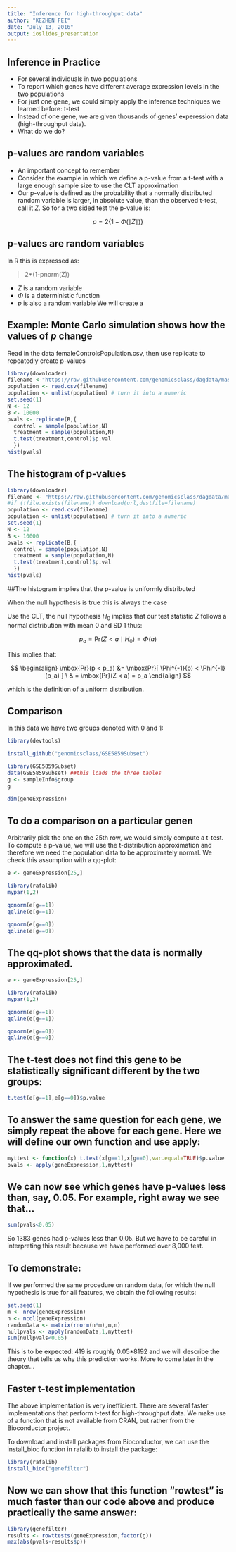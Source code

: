 ```yaml
---
title: "Inference for high-throughput data"
author: "KEZHEN FEI"
date: "July 13, 2016"
output: ioslides_presentation
---
```



## Inference in Practice

- For several individuals in two populations
- To report which genes have different average expression levels in the two populations
- For just one gene, we could simply apply the inference techniques we learned before:
  t-test 
- Instead of one gene, we are given thousands of genes' experession data (high-throughput data). 
- What do we do? 


## p-values are random variables

- An important concept to remember
- Consider the example in which we define a p-value from a t-test with a large enough sample size to use the CLT approximation
- Our p-value is defined as the probability that a normally distributed random variable is larger, in absolute value, than the observed t-test, call it $Z$. So for a two sided test the p-value is:

$$ p = 2 \{ 1 - \Phi(\mid Z \mid)\} $$

## p-values are random variables

In R this is expressed as: 

>2*(1-pnorm(Z))

- $Z$ is a random variable 
- $\Phi$ is a deterministic function
- $p$ is also a random variable We will create a 

## Example: Monte Carlo simulation shows how the values of $p$ change

Read in the data femaleControlsPopulation.csv, then use replicate to repeatedly create p-values
```r
library(downloader)
filename <-"https://raw.githubusercontent.com/genomicsclass/dagdata/master/inst/extdata/femaleControlsPopulation.csv"
population <- read.csv(filename)
population <- unlist(population) # turn it into a numeric
set.seed(1)
N <- 12
B <- 10000
pvals <- replicate(B,{
  control = sample(population,N)
  treatment = sample(population,N)
  t.test(treatment,control)$p.val 
  })
hist(pvals)
```

## The histogram of p-values

```r
library(downloader)
filename <- "https://raw.githubusercontent.com/genomicsclass/dagdata/master/inst/extdata/femaleControlsPopulation.csv"
#if (!file.exists(filename)) download(url,destfile=filename)
population <- read.csv(filename)
population <- unlist(population) # turn it into a numeric
set.seed(1)
N <- 12
B <- 10000
pvals <- replicate(B,{
  control = sample(population,N)
  treatment = sample(population,N)
  t.test(treatment,control)$p.val 
  })
hist(pvals)
```

##The histogram implies that the p-value is uniformly distributed

When the null hypothesis is true this is always the case

Use the CLT, the null hypothesis  $H_0$ implies that our test statistic $Z$ follows a normal distribution with mean 0 and SD 1 thus:

$$ p_a = \mbox{Pr}(Z < a \mid H_0) = \Phi(a) $$

This implies that:

$$ \begin{align} \mbox{Pr}(p < p_a) &= \mbox{Pr}[ \Phi^{-1}(p) < \Phi^{-1}(p_a) ] \ & = \mbox{Pr}(Z < a) = p_a \end{align} $$

which is the definition of a uniform distribution.

## Comparison 
In this data we have two groups denoted with 0 and 1:

```r
library(devtools)

install_github("genomicsclass/GSE5859Subset")

library(GSE5859Subset)
data(GSE5859Subset) ##this loads the three tables
g <- sampleInfo$group
g

dim(geneExpression)
```

## To do a comparison on a particular genen
Arbitrarily pick the one on the 25th row, we would simply compute a t-test. 
To compute a p-value, we will use the t-distribution approximation and therefore we need the population data to be approximately normal. We check this assumption with a qq-plot:

```r
e <- geneExpression[25,]

library(rafalib)
mypar(1,2)

qqnorm(e[g==1])
qqline(e[g==1])

qqnorm(e[g==0])
qqline(e[g==0])
```

## The qq-plot shows that the data is normally approximated. 
```r
e <- geneExpression[25,]

library(rafalib)
mypar(1,2)

qqnorm(e[g==1])
qqline(e[g==1])

qqnorm(e[g==0])
qqline(e[g==0])
```

## The t-test does not find this gene to be statistically significant different by the two groups:
```r
t.test(e[g==1],e[g==0])$p.value
```

## To answer the same question for each gene, we simply repeat the above for each gene. Here we will define our own function and use apply:
```r
myttest <- function(x) t.test(x[g==1],x[g==0],var.equal=TRUE)$p.value
pvals <- apply(geneExpression,1,myttest)
```

## We can now see which genes have p-values less than, say, 0.05. For example, right away we see that...
```r
sum(pvals<0.05)
```
So 1383 genes had p-values less than 0.05. But we have to be careful in interpreting this result because we have performed over 8,000 test.

## To demonstrate: 
If we performed the same procedure on random data, for which the null hypothesis is true for all features, we obtain the following results:

```r
set.seed(1)
m <- nrow(geneExpression)
n <- ncol(geneExpression)
randomData <- matrix(rnorm(n*m),m,n)
nullpvals <- apply(randomData,1,myttest)
sum(nullpvals<0.05)
```
This is to be expected: 419 is roughly 0.05*8192 and we will describe the theory that tells us why this prediction works.
More to come later in the chapter...

## Faster t-test implementation

The above implementation is very inefficient. There are several faster implementations that perform t-test for high-throughput data. We make use of a function that is not available from CRAN, but rather from the Bioconductor project.

To download and install packages from Bioconductor, we can use the install_bioc function in rafalib to install the package:
 
```r
library(rafalib)
install_bioc("genefilter")
```

## Now we can show that this function "rowtest" is much faster than our code above and produce practically the same answer:
```r
library(genefilter)
results <- rowttests(geneExpression,factor(g))
max(abs(pvals-results$p))
```
